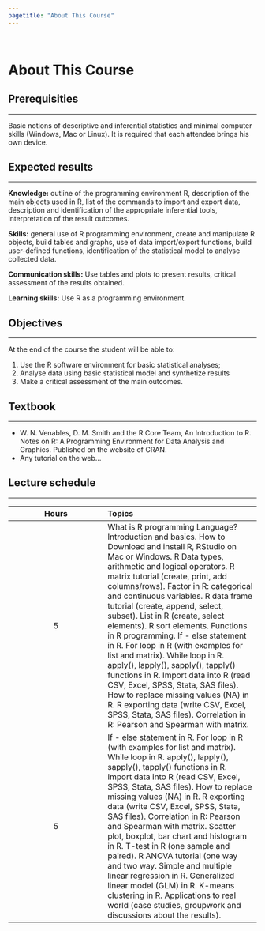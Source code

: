 ```yaml
---
pagetitle: "About This Course"
---
```


<br>

# About This Course {#buttons .tabset .tabset-fade .tabset-pills}
## Prerequisities
***
Basic notions of descriptive and inferential statistics and  minimal computer skills (Windows, Mac or Linux). It is required that each attendee brings his own device. 

## Expected results
***
__Knowledge:__ outline of the programming environment R, description of the main objects used in R,  list of the commands to import and export data, description and identification of the appropriate inferential tools, interpretation of the result outcomes.

__Skills:__ general use of R programming environment, create and manipulate R objects, build tables and graphs, use of data import/export functions, build user-defined functions, identification of the statistical model to analyse collected data.

__Communication skills:__ Use tables and plots to present results, critical assessment of the results obtained.

__Learning skills:__ Use R as a programming environment.

## Objectives
***
At the end of the course the student will be able to:

1. Use the R software environment for basic statistical analyses;
1. Analyse data using basic statistical model and synthetize results
1. Make a critical assessment of the main outcomes.


## Textbook
***
- W. N. Venables, D. M. Smith and the R Core Team, An Introduction to R. Notes on R: A Programming Environment for Data Analysis and Graphics. Published on the website of CRAN.
- Any tutorial on the web…

## Lecture schedule
***
| Hours | Topics |
|:-----:|:----------|
| 5 | What is R programming Language? Introduction and basics. How to Download and install R, RStudio on Mac or Windows. R Data types, arithmetic and logical operators. R matrix tutorial (create, print, add columns/rows). Factor in R: categorical and continuous variables. R data frame tutorial (create, append, select, subset). List in R (create, select elements). R sort elements. Functions in R programming. If - else statement in R. For loop in R (with examples for list and matrix). While loop in R. apply(), lapply(), sapply(), tapply() functions in R. Import data into R (read CSV, Excel, SPSS, Stata, SAS files). How to replace missing values (NA) in R. R exporting data (write CSV, Excel, SPSS, Stata, SAS files). Correlation in R: Pearson and Spearman with matrix. |
| 5 | If - else statement in R. For loop in R (with examples for list and matrix). While loop in R. apply(), lapply(), sapply(), tapply() functions in R. Import data into R (read CSV, Excel, SPSS, Stata, SAS files). How to replace missing values (NA) in R. R exporting data (write CSV, Excel, SPSS, Stata, SAS files). Correlation in R: Pearson and Spearman with matrix. Scatter plot, boxplot, bar chart and histogram in R. T-test in R (one sample and paired). R ANOVA tutorial (one way and two way. Simple and multiple linear regression in R. Generalized linear model (GLM) in R. K-means clustering in R. Applications to real world (case studies, groupwork and discussions about the results). |